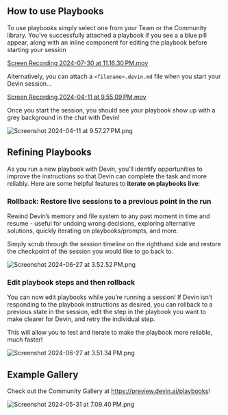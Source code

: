 ## How to use Playbooks

To use playbooks simply select one from your Team or the Community library. You’ve successfully attached a playbook if you see a a blue pill appear, along with an inline component for editing the playbook before starting your session 

[Screen Recording 2024-07-30 at 11.16.30 PM.mov](https://prod-files-secure.s3.us-west-2.amazonaws.com/4f925d22-65a4-47c3-9aed-b65e115aaef3/8af7a128-b865-42a6-8058-53abd267015c/Screen_Recording_2024-07-30_at_11.16.30_PM.mov)

Alternatively, you can attach a `<filename>.devin.md` file when you start your Devin session…

[Screen Recording 2024-04-11 at 9.55.09 PM.mov](https://prod-files-secure.s3.us-west-2.amazonaws.com/4f925d22-65a4-47c3-9aed-b65e115aaef3/8b259904-ddb9-4c0a-82e0-345056ef9232/Screen_Recording_2024-04-11_at_9.55.09_PM.mov)

Once you start the session, you should see your playbook show up with a grey background in the chat with Devin!

![Screenshot 2024-04-11 at 9.57.27 PM.png](https://prod-files-secure.s3.us-west-2.amazonaws.com/4f925d22-65a4-47c3-9aed-b65e115aaef3/fc9aab99-07b6-4710-9338-276c8f0b20f3/Screenshot_2024-04-11_at_9.57.27_PM.png)

## Refining Playbooks

As you run a new playbook with Devin, you’ll identify opportunities to improve the instructions so that Devin can complete the task and more reliably. Here are some helpful features to **iterate on playbooks live**:

### Rollback: Restore live sessions to a previous point in the run

Rewind Devin’s memory and file system to any past moment in time and resume - useful for undoing wrong decisions, exploring alternative solutions, quickly iterating on playbooks/prompts, and more.

Simply scrub through the session timeline on the righthand side and restore the checkpoint of the session you would like to go back to.

![Screenshot 2024-06-27 at 3.52.52 PM.png](https://prod-files-secure.s3.us-west-2.amazonaws.com/4f925d22-65a4-47c3-9aed-b65e115aaef3/caba1de4-7c79-4f82-a751-16d6ed1a0b1d/Screenshot_2024-06-27_at_3.52.52_PM.png)

### Edit playbook steps and then rollback

You can now edit playbooks while you’re running a session! If Devin isn’t responding to the playbook instructions as desired, you can rollback to a previous state in the session, edit the step in the playbook you want to make clearer for Devin, and retry the individual step.

This will allow you to test and iterate to make the playbook more reliable, much faster!

![Screenshot 2024-06-27 at 3.51.34 PM.png](https://prod-files-secure.s3.us-west-2.amazonaws.com/4f925d22-65a4-47c3-9aed-b65e115aaef3/020bd793-3802-42a2-9e2b-8915ea94e9bf/Screenshot_2024-06-27_at_3.51.34_PM.png)

## Example Gallery

Check out the Community Gallery at https://preview.devin.ai/playbooks! 

![Screenshot 2024-05-31 at 7.09.40 PM.png](https://prod-files-secure.s3.us-west-2.amazonaws.com/4f925d22-65a4-47c3-9aed-b65e115aaef3/8fbe72fb-6764-4a97-845c-3c9e2620eeb9/33a9cbc9-33a5-4f7c-8cca-ef07927e70a7.png)
